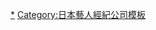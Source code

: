 {{Navbox
|name = DREAM PASSPORT
|title = [[DREAM PASSPORT|<span style="color:white;">DREAM PASSPORT</span>]]
|titlestyle = background-color:#15156F ;color: White
|groupstyle = background:#15156F;text-align:center;color:white
|belowstyle = background:#69B7F3
|listclass = hlist
|state ={{{state<includeonly>|autocollapse</includeonly>}}}

|group1 = 創辦人
|list1 = 黑澤美樹(代表理事)

|group2 = 旗下藝人團體
|list2 = {{Navbox subgroup
|group1style = background-color:#426ab3;text-align:center
|group1 = [[ORβIT|{{Color|White|ORβIT}}]]
|list1 = 
*JUNE
*TOMO  
*SHUNYA
*YUGO  
*YOUNGHOON 
*HEECHO 
*YOONDONG

|group2style=color: white; text-align:center;background:#751823 
|group2 = [[BUGVEL|<span style="color:white;">BUGVEL</span>]]
|list2 = 
*MINATO
*[[王君豪|GUNO]]
*RAIRA
*MAHIRO
*KOSHIN
}}

|group3 = 旗下藝人歌手
|list3 = HICO

|group4 = 音樂廠牌
|list4 = Present Label

|group5 =  關聯公司
|list5 = {{Navbox subgroup
|groupstyle = background-color:#12BABA; color: white

|group1 = [[Future Passport|{{Color|White|Future Passport}}]]
|list1 = HEECHO(社長)
}}

}}<noinclude>
{{collapsible option}}
[[Category:DREAM PASSPORT|*]]
[[Category:日本藝人經紀公司模板]]
</noinclude>